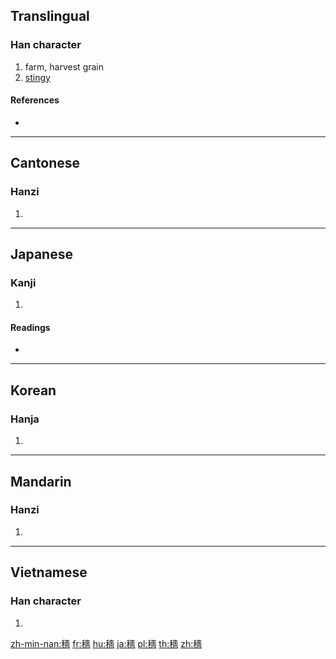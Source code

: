 {{character info/new}}
{{also|穑}}
==Translingual==

===Han character===
{{Han char|rn=115|rad=禾|as=13|sn=18|four=24961|canj=HDGOW}}

# farm, harvest grain
# [[stingy]]

====References====
* {{Han ref|kx=0860.420|dkj=25325|dj=1287.040|hdz=42634.050|uh=7A61|ud=31329|bh=C2A8|bd=49832}}

----

==Cantonese==

===Hanzi===
{{yue-hanzi|jyut=sik1|y=sik1|sim=穑}}

# {{defn|lang=yue|sort=禾13}}

----

==Japanese==

===Kanji===
{{ja-kanji|grade=|rs=禾13}}

# {{defn|lang=ja|sort=禾13}}

====Readings====
* {{ja-readings|on=[[しょく]] (shoku)|kun=[[とりいれ]] (toriire)|nanori=}}

----

==Korean==

===Hanja===
{{ko-hanja|hangeul=색|eumhun=|rv=saek|mr=saek|y=sayk}}

# {{defn|lang=ko|sort=禾13}}

----

==Mandarin==

===Hanzi===
{{cmn-hanzi|sim=穑|pin=[[sè]] ([[se4]])|wg=se<sup>4</sup>}}

# {{defn|lang=cmn|sort=禾13}}

----

==Vietnamese==

===Han character===
{{vi-hantu|[[sắc]]|rs=禾13}}

# {{defn|lang=vi|sort=禾13}}

[[zh-min-nan:穡]]
[[fr:穡]]
[[hu:穡]]
[[ja:穡]]
[[pl:穡]]
[[th:穡]]
[[zh:穡]]